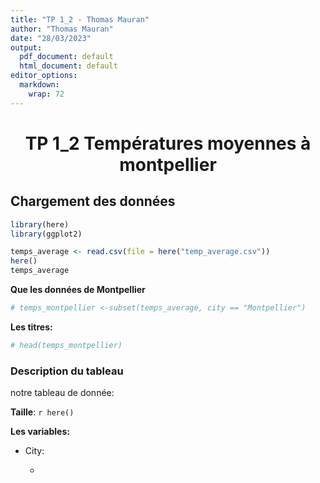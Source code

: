 ```yaml
---
title: "TP 1_2 - Thomas Mauran"
author: "Thomas Mauran"
date: "28/03/2023"
output:
  pdf_document: default
  html_document: default
editor_options:
  markdown:
    wrap: 72
---
```


# TP 1_2 Températures moyennes à montpellier {#sec-tp-1 style="text-align: center"}

## Chargement des données

```r
library(here)
library(ggplot2)

temps_average <- read.csv(file = here("temp_average.csv"))
here()
temps_average

```

**Que les données de Montpellier**

```r
# temps_montpellier <-subset(temps_average, city == "Montpellier")

```

**Les titres:**

```r
# head(temps_montpellier)
```

### Description du tableau

notre tableau de donnée:

**Taille**: `r here()`

**Les variables:**

-   City:

    -   
